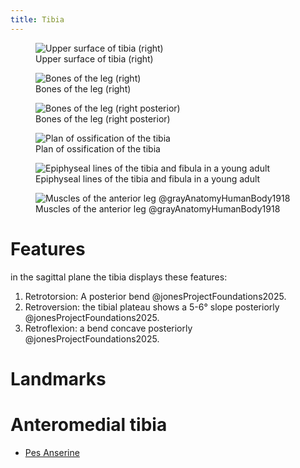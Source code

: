 ```yaml
---
title: Tibia
---
```



![Upper surface of tibia (right)](/The Archive/Images/Gray anatomy 1918 images/Myology/image257 Upper surface of right tibia.gif)

![Bones of the leg (right)](/The Archive/Images/Gray anatomy 1918 images/Myology/image258 Bones of the right leg. Anterior surface.gif)

![Bones of the leg (right posterior)](/The Archive/Images/Gray anatomy 1918 images/Myology/image259 Bones of the right leg. Posterior surface.gif)

![Plan of ossification of the tibia](/The Archive/Images/Gray anatomy 1918 images/Myology/image260 Plan of ossification of the tibia. From three centers.gif)

![Epiphyseal lines of the tibia and fibula in a young adult](/The Archive/Images/Gray anatomy 1918 images/Myology/image261 Epiphysial lines of tibia and fibula in a young adult. Anterior aspect.gif)


![Muscles of the anterior leg @grayAnatomyHumanBody1918](/The Archive/Images/Gray anatomy 1918 images/Myology/image437 Muscles of the front of the leg.gif)


# Features

in the sagittal plane the tibia displays these features:

1. Retrotorsion: A posterior bend @jonesProjectFoundations2025.
1. Retroversion: the tibial plateau shows a 5-6&deg; slope posteriorly @jonesProjectFoundations2025.
1. Retroflexion: a bend concave posteriorly @jonesProjectFoundations2025.

# Landmarks

# Anteromedial tibia

- [Pes Anserine]({{< var ref-pes-anserine.path >}})

